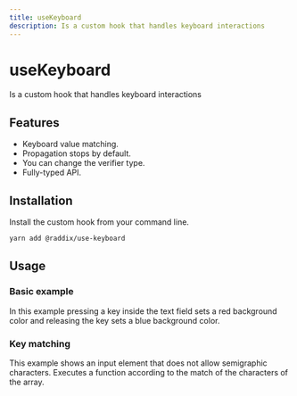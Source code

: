 ```yaml
---
title: useKeyboard
description: Is a custom hook that handles keyboard interactions
---
```


# useKeyboard

Is a custom hook that handles keyboard interactions

## Features

- Keyboard value matching.
- Propagation stops by default.
- You can change the verifier type.
- Fully-typed API.

## Installation

Install the custom hook from your command line.

```bash
yarn add @raddix/use-keyboard
```

## Usage

### Basic example

In this example pressing a key inside the text field sets a red background color
and releasing the key sets a blue background color.

<CodeBlock folder='use-keyboard' file='example1.tsx' />

### Key matching

This example shows an input element that does not allow semigraphic characters.
Executes a function according to the match of the characters of the array.

<CodeBlock folder='use-keyboard' file='example2.tsx' />

